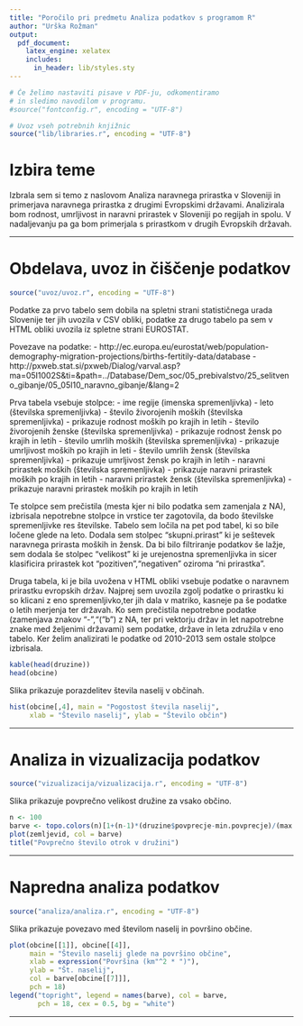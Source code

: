 ```yaml
---
title: "Poročilo pri predmetu Analiza podatkov s programom R"
author: "Urška Rožman"
output:
  pdf_document:
    latex_engine: xelatex
    includes:
      in_header: lib/styles.sty
---
```


```r
# Če želimo nastaviti pisave v PDF-ju, odkomentiramo
# in sledimo navodilom v programu.
#source("fontconfig.r", encoding = "UTF-8")

# Uvoz vseh potrebnih knjižnic
source("lib/libraries.r", encoding = "UTF-8")
```

# Izbira teme

Izbrala sem si temo z naslovom Analiza naravnega prirastka v Sloveniji in primerjava naravnega prirastka z drugimi Evropskimi državami. Analizirala bom rodnost, umrljivost in naravni prirastek v Sloveniji po regijah in spolu. V nadaljevanju pa ga bom primerjala s prirastkom v drugih Evropskih državah.

***

# Obdelava, uvoz in čiščenje podatkov

```r
source("uvoz/uvoz.r", encoding = "UTF-8")
```
Podatke za prvo tabelo sem dobila na spletni strani statističnega urada Slovenije ter jih uvozila v CSV obliki, podatke za drugo tabelo pa sem v HTML obliki uvozila iz spletne strani EUROSTAT.

Povezave na podatke:
- http://ec.europa.eu/eurostat/web/population-demography-migration-projections/births-fertitily-data/database
- http://pxweb.stat.si/pxweb/Dialog/varval.asp?ma=05I1002S&ti=&path=../Database/Dem_soc/05_prebivalstvo/25_selitveno_gibanje/05_05I10_naravno_gibanje/&lang=2

Prva tabela vsebuje stolpce:
- ime regije (imenska spremenljivka)
- leto (številska spremenljivka)
- število živorojenih moških (številska spremenljivka)
 - prikazuje rodnost moških po krajih in letih
- število živorojenih ženske (številska spremenljivka)
 - prikazuje rodnost žensk po krajih in letih
- število umrlih moških (številska spremenljivka)
 - prikazuje umrljivost moških po krajih in leti
- število umrlih žensk (številska spremenljivka)
 - prikazuje umrljivost žensk po krajih in letih
- naravni prirastek moških (številska spremenljivka)
 - prikazuje naravni prirastek moških po krajih in letih
- naravni prirastek žensk (številska spremenljivka)
 - prikazuje naravni prirastek moških po krajih in letih


Te stolpce sem prečistila (mesta kjer ni bilo podatka sem zamenjala z NA), izbrisala nepotrebne stolpce in vrstice ter zagotovila, da bodo številske spremenljivke res številske. Tabelo sem ločila na pet pod tabel, ki so bile ločene glede na leto. Dodala sem stolpec "skupni.prirast" ki je seštevek naravnega prirasta moških in žensk. Da bi bilo filtriranje podatkov še lažje, sem dodala še stolpec "velikost" ki je urejenostna spremenljivka in sicer klasificira prirastek kot "pozitiven","negativen" oziroma "ni prirastka".

Druga tabela, ki je bila uvožena v HTML obliki vsebuje podatke o naravnem prirastku evropskih držav. Najprej sem uvozila zgolj podatke o prirastku ki so klicani z eno spremenljivko,ter jih dala v matriko, kasneje pa še podatke o letih merjenja ter državah. Ko sem prečistila nepotrebne podatke (zamenjava znakov "-","("b") z NA, ter pri vektorju držav in let napotrebne znake med željenimi državami) sem podatke, države in leta združila v eno tabelo. Ker želim analizirati le podatke od 2010-2013 sem ostale stolpce izbrisala. 

```r
kable(head(druzine))
head(obcine)
```

Slika \ref{fig:histogram} prikazuje porazdelitev števila naselij v občinah.

```r
hist(obcine[,4], main = "Pogostost števila naselij",
     xlab = "Število naselij", ylab = "Število občin")
```

***

# Analiza in vizualizacija podatkov

```r
source("vizualizacija/vizualizacija.r", encoding = "UTF-8")
```

Slika \ref{fig:zemljevid} prikazuje povprečno velikost družine za vsako občino.

```r
n <- 100
barve <- topo.colors(n)[1+(n-1)*(druzine$povprecje-min.povprecje)/(max.povprecje-min.povprecje)]
plot(zemljevid, col = barve)
title("Povprečno število otrok v družini")
```

***

# Napredna analiza podatkov

```r
source("analiza/analiza.r", encoding = "UTF-8")
```

Slika \ref{fig:graf} prikazuje povezavo med številom naselij in površino občine.

```r
plot(obcine[[1]], obcine[[4]],
     main = "Število naselij glede na površino občine",
     xlab = expression("Površina (km"^2 * ")"),
     ylab = "Št. naselij",
     col = barve[obcine[[7]]],
     pch = 18)
legend("topright", legend = names(barve), col = barve,
       pch = 18, cex = 0.5, bg = "white")
```

***
